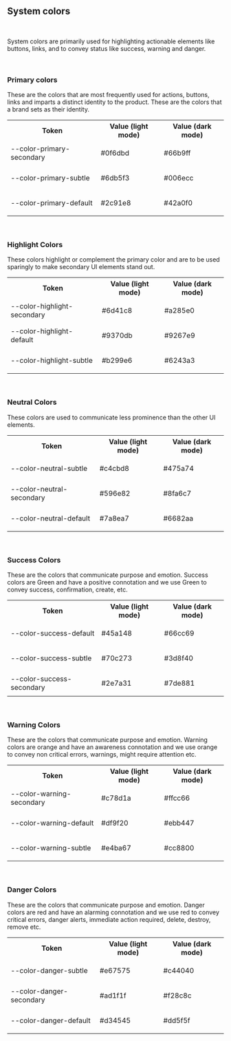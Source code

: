 ## System colors

<f-divider></f-divider>

<br />

<p>
    System colors are primarily used for highlighting actionable elements like buttons, links, and
    to convey status like success, warning and danger.
</p>

<br />

### Primary colors

<f-divider></f-divider>

<p>
    These are the colors that are most frequently used for actions, buttons, links and imparts a
    distinct identity to the product. These are the colors that a brand sets as their identity.
</p>

<Preview>
    <table class="custom-color-table">
        <tbody>
            <tr>
                <th>Token</th>
                <th>Value (light mode)</th>
                <th>Value (dark mode)</th>
            </tr>
            <tr>
                <td>
                    <f-div padding="none" width="190px">
                        <f-text
                            weight="regular"
                            variant="para"
                            size="small"
                            state="primary"
                            copyOnClick
                        >
                            --color-primary-secondary
                        </f-text>
                    </f-div>
                </td>
                <td>
                    <div class="custom-table-flex">
                        <div class="width-set">
                            <p>#0f6dbd</p>
                        </div>
                        <div
                            style={{
                                background: '#0f6dbd',
                                height: 16,
                                width: 60,
                                borderRadius: 0,
                                marginLeft: 50,
                            }}
                        ></div>
                    </div>
                </td>
                <td>
                    <div class="custom-table-flex">
                        <div class="width-set">
                            <p>#66b9ff</p>
                        </div>
                        <div
                            style={{
                                background: '#66b9ff',
                                height: 16,
                                width: 60,
                                borderRadius: 0,
                                marginLeft: 50,
                            }}
                        ></div>
                    </div>
                </td>
            </tr>
            <tr>
                <td>
                    <f-div padding="none" width="190px">
                        <f-text
                            weight="regular"
                            variant="para"
                            size="small"
                            state="primary"
                            copyOnClick
                        >
                            --color-primary-subtle
                        </f-text>
                    </f-div>
                </td>
                <td>
                    <div class="custom-table-flex">
                        <div class="width-set">
                            <p>#6db5f3</p>
                        </div>
                        <div
                            style={{
                                background: '#6db5f3',
                                height: 16,
                                width: 60,
                                borderRadius: 0,
                                marginLeft: 50,
                            }}
                        ></div>
                    </div>
                </td>
                <td>
                    <div class="custom-table-flex">
                        <div class="width-set">
                            <p>#006ecc</p>
                        </div>
                        <div
                            style={{
                                background: '#006ecc',
                                height: 16,
                                width: 60,
                                borderRadius: 0,
                                marginLeft: 50,
                            }}
                        ></div>
                    </div>
                </td>
            </tr>
            <tr>
                <td>
                    <f-div padding="none" width="190px">
                        <f-text
                            weight="regular"
                            variant="para"
                            size="small"
                            state="primary"
                            copyOnClick
                        >
                            --color-primary-default
                        </f-text>
                    </f-div>
                </td>
                <td>
                    <div class="custom-table-flex">
                        <div class="width-set">
                            <p>#2c91e8</p>
                        </div>
                        <div
                            style={{
                                background: '#2c91e8',
                                height: 16,
                                width: 60,
                                borderRadius: 0,
                                marginLeft: 50,
                            }}
                        ></div>
                    </div>
                </td>
                <td>
                    <div class="custom-table-flex">
                        <div class="width-set">
                            <p>#42a0f0</p>
                        </div>
                        <div
                            style={{
                                background: '#42a0f0',
                                height: 16,
                                width: 60,
                                borderRadius: 0,
                                marginLeft: 50,
                            }}
                        ></div>
                    </div>
                </td>
            </tr>
        </tbody>
    </table>
</Preview>

<br />

### Highlight Colors

<f-divider></f-divider>

<p class="margin-btm-24">
    These colors highlight or complement the primary color and are to be used sparingly to make
    secondary UI elements stand out.
</p>

<Preview>
    <table class="custom-color-table">
        <tbody>
            <tr>
                <th>Token</th>
                <th>Value (light mode)</th>
                <th>Value (dark mode)</th>
            </tr>
            <tr>
                <td>
                    <f-div padding="none" width="190px">
                        <f-text
                            weight="regular"
                            variant="para"
                            size="small"
                            state="primary"
                            copyOnClick
                        >
                            --color-highlight-secondary
                        </f-text>
                    </f-div>
                </td>
                <td>
                    <div class="custom-table-flex">
                        <div class="width-set">
                            <p>#6d41c8</p>
                        </div>
                        <div
                            style={{
                                background: '#6d41c8',
                                height: 16,
                                width: 60,
                                borderRadius: 0,
                                marginLeft: 50,
                            }}
                        ></div>
                    </div>
                </td>
                <td>
                    <div class="custom-table-flex">
                        <div class="width-set">
                            <p>#a285e0</p>
                        </div>
                        <div
                            style={{
                                background: '#a285e0',
                                height: 16,
                                width: 60,
                                borderRadius: 0,
                                marginLeft: 50,
                            }}
                        ></div>
                    </div>
                </td>
            </tr>
            <tr>
                <td>
                    <f-div padding="none" width="190px">
                        <f-text
                            weight="regular"
                            variant="para"
                            size="small"
                            state="primary"
                            copyOnClick
                        >
                            --color-highlight-default
                        </f-text>
                    </f-div>
                </td>
                <td>
                    <div class="custom-table-flex">
                        <div class="width-set">
                            <p>#9370db</p>
                        </div>
                        <div
                            style={{
                                background: '#9370db',
                                height: 16,
                                width: 60,
                                borderRadius: 0,
                                marginLeft: 50,
                            }}
                        ></div>
                    </div>
                </td>
                <td>
                    <div class="custom-table-flex">
                        <div class="width-set">
                            <p>#9267e9</p>
                        </div>
                        <div
                            style={{
                                background: '#9267e9',
                                height: 16,
                                width: 60,
                                borderRadius: 0,
                                marginLeft: 50,
                            }}
                        ></div>
                    </div>
                </td>
            </tr>
            <tr>
                <td>
                    <f-div padding="none" width="190px">
                        <f-text
                            weight="regular"
                            variant="para"
                            size="small"
                            state="primary"
                            copyOnClick
                        >
                            --color-highlight-subtle
                        </f-text>
                    </f-div>
                </td>
                <td>
                    <div class="custom-table-flex">
                        <div class="width-set">
                            <p>#b299e6</p>
                        </div>
                        <div
                            style={{
                                background: '#b299e6',
                                height: 16,
                                width: 60,
                                borderRadius: 0,
                                marginLeft: 50,
                            }}
                        ></div>
                    </div>
                </td>
                <td>
                    <div class="custom-table-flex">
                        <div class="width-set">
                            <p>#6243a3</p>
                        </div>
                        <div
                            style={{
                                background: '#6243a3',
                                height: 16,
                                width: 60,
                                borderRadius: 0,
                                marginLeft: 50,
                            }}
                        ></div>
                    </div>
                </td>
            </tr>
        </tbody>
    </table>
</Preview>

<br />

### Neutral Colors

<f-divider></f-divider>

<p>These colors are used to communicate less prominence than the other UI elements.</p>

<Preview>
    <table class="custom-color-table">
        <tbody>
            <tr>
                <th>Token</th>
                <th>Value (light mode)</th>
                <th>Value (dark mode)</th>
            </tr>
            <tr>
                <td>
                    <f-div padding="none" width="190px">
                        <f-text
                            weight="regular"
                            variant="para"
                            size="small"
                            state="primary"
                            copyOnClick
                        >
                            --color-neutral-subtle
                        </f-text>
                    </f-div>
                </td>
                <td>
                    <div class="custom-table-flex">
                        <div class="width-set">
                            <p>#c4cbd8</p>
                        </div>
                        <div
                            style={{
                                background: '#c4cbd8',
                                height: 16,
                                width: 60,
                                borderRadius: 0,
                                marginLeft: 50,
                            }}
                        ></div>
                    </div>
                </td>
                <td>
                    <div class="custom-table-flex">
                        <div class="width-set">
                            <p>#475a74</p>
                        </div>
                        <div
                            style={{
                                background: '#475a74',
                                height: 16,
                                width: 60,
                                borderRadius: 0,
                                marginLeft: 50,
                            }}
                        ></div>
                    </div>
                </td>
            </tr>
            <tr>
                <td>
                    <f-div padding="none" width="190px">
                        <f-text
                            weight="regular"
                            variant="para"
                            size="small"
                            state="primary"
                            copyOnClick
                        >
                            --color-neutral-secondary
                        </f-text>
                    </f-div>
                </td>
                <td>
                    <div class="custom-table-flex">
                        <div class="width-set">
                            <p>#596e82</p>
                        </div>
                        <div
                            style={{
                                background: '#596e82',
                                height: 16,
                                width: 60,
                                borderRadius: 0,
                                marginLeft: 50,
                            }}
                        ></div>
                    </div>
                </td>
                <td>
                    <div class="custom-table-flex">
                        <div class="width-set">
                            <p>#8fa6c7</p>
                        </div>
                        <div
                            style={{
                                background: '#8fa6c7',
                                height: 16,
                                width: 60,
                                borderRadius: 0,
                                marginLeft: 50,
                            }}
                        ></div>
                    </div>
                </td>
            </tr>
            <tr>
                <td>
                    <f-div padding="none" width="190px">
                        <f-text
                            weight="regular"
                            variant="para"
                            size="small"
                            state="primary"
                            copyOnClick
                        >
                            --color-neutral-default
                        </f-text>
                    </f-div>
                </td>
                <td>
                    <div class="custom-table-flex">
                        <div class="width-set">
                            <p>#7a8ea7</p>
                        </div>
                        <div
                            style={{
                                background: '#7a8ea7',
                                height: 16,
                                width: 60,
                                borderRadius: 0,
                                marginLeft: 50,
                            }}
                        ></div>
                    </div>
                </td>
                <td>
                    <div class="custom-table-flex">
                        <div class="width-set">
                            <p>#6682aa</p>
                        </div>
                        <div
                            style={{
                                background: '#6682aa',
                                height: 16,
                                width: 60,
                                borderRadius: 0,
                                marginLeft: 50,
                            }}
                        ></div>
                    </div>
                </td>
            </tr>
        </tbody>
    </table>
</Preview>

<br />

### Success Colors

<f-divider></f-divider>

<p>
    These are the colors that communicate purpose and emotion. Success colors are Green and have a
    positive connotation and we use Green to convey success, confirmation, create, etc.
</p>

<Preview>
    <table class="custom-color-table">
        <tbody>
            <tr>
                <th>Token</th>
                <th>Value (light mode)</th>
                <th>Value (dark mode)</th>
            </tr>
            <tr>
                <td>
                    <f-div padding="none" width="190px">
                        <f-text
                            weight="regular"
                            variant="para"
                            size="small"
                            state="primary"
                            copyOnClick
                        >
                            --color-success-default
                        </f-text>
                    </f-div>
                </td>
                <td>
                    <div class="custom-table-flex">
                        <div class="width-set">
                            <p>#45a148</p>
                        </div>
                        <div
                            style={{
                                background: '#45a148',
                                height: 16,
                                width: 60,
                                borderRadius: 0,
                                marginLeft: 50,
                            }}
                        ></div>
                    </div>
                </td>
                <td>
                    <div class="custom-table-flex">
                        <div class="width-set">
                            <p>#66cc69</p>
                        </div>
                        <div
                            style={{
                                background: '#66cc69',
                                height: 16,
                                width: 60,
                                borderRadius: 0,
                                marginLeft: 50,
                            }}
                        ></div>
                    </div>
                </td>
            </tr>
            <tr>
                <td>
                    <f-div padding="none" width="190px">
                        <f-text
                            weight="regular"
                            variant="para"
                            size="small"
                            state="primary"
                            copyOnClick
                        >
                            --color-success-subtle
                        </f-text>
                    </f-div>
                </td>
                <td>
                    <div class="custom-table-flex">
                        <div class="width-set">
                            <p>#70c273</p>
                        </div>
                        <div
                            style={{
                                background: '#70c273',
                                height: 16,
                                width: 60,
                                borderRadius: 0,
                                marginLeft: 50,
                            }}
                        ></div>
                    </div>
                </td>
                <td>
                    <div class="custom-table-flex">
                        <div class="width-set">
                            <p>#3d8f40</p>
                        </div>
                        <div
                            style={{
                                background: '#3d8f40',
                                height: 16,
                                width: 60,
                                borderRadius: 0,
                                marginLeft: 50,
                            }}
                        ></div>
                    </div>
                </td>
            </tr>
            <tr>
                <td>
                    <f-div padding="none" width="190px">
                        <f-text
                            weight="regular"
                            variant="para"
                            size="small"
                            state="primary"
                            copyOnClick
                        >
                            --color-success-secondary
                        </f-text>
                    </f-div>
                </td>
                <td>
                    <div class="custom-table-flex">
                        <div class="width-set">
                            <p>#2e7a31</p>
                        </div>
                        <div
                            style={{
                                background: '#2e7a31',
                                height: 16,
                                width: 60,
                                borderRadius: 0,
                                marginLeft: 50,
                            }}
                        ></div>
                    </div>
                </td>
                <td>
                    <div class="custom-table-flex">
                        <div class="width-set">
                            <p>#7de881</p>
                        </div>
                        <div
                            style={{
                                background: '#7de881',
                                height: 16,
                                width: 60,
                                borderRadius: 0,
                                marginLeft: 50,
                            }}
                        ></div>
                    </div>
                </td>
            </tr>
        </tbody>
    </table>
</Preview>

<br />

### Warning Colors

<f-divider></f-divider>

<p>
    These are the colors that communicate purpose and emotion. Warning colors are orange and have an
    awareness connotation and we use orange to convey non critical errors, warnings, might require
    attention etc.
</p>

<Preview>
    <table class="custom-color-table">
        <tbody>
            <tr>
                <th>Token</th>
                <th>Value (light mode)</th>
                <th>Value (dark mode)</th>
            </tr>
            <tr>
                <td>
                    <f-div padding="none" width="190px">
                        <f-text
                            weight="regular"
                            variant="para"
                            size="small"
                            state="primary"
                            copyOnClick
                        >
                            --color-warning-secondary
                        </f-text>
                    </f-div>
                </td>
                <td>
                    <div class="custom-table-flex">
                        <div class="width-set">
                            <p>#c78d1a</p>
                        </div>
                        <div
                            style={{
                                background: '#c78d1a',
                                height: 16,
                                width: 60,
                                borderRadius: 0,
                                marginLeft: 50,
                            }}
                        ></div>
                    </div>
                </td>
                <td>
                    <div class="custom-table-flex">
                        <div class="width-set">
                            <p>#ffcc66</p>
                        </div>
                        <div
                            style={{
                                background: '#ffcc66',
                                height: 16,
                                width: 60,
                                borderRadius: 0,
                                marginLeft: 50,
                            }}
                        ></div>
                    </div>
                </td>
            </tr>
            <tr>
                <td>
                    <f-div padding="none" width="190px">
                        <f-text
                            weight="regular"
                            variant="para"
                            size="small"
                            state="primary"
                            copyOnClick
                        >
                            --color-warning-default
                        </f-text>
                    </f-div>
                </td>
                <td>
                    <div class="custom-table-flex">
                        <div class="width-set">
                            <p>#df9f20</p>
                        </div>
                        <div
                            style={{
                                background: '#df9f20',
                                height: 16,
                                width: 60,
                                borderRadius: 0,
                                marginLeft: 50,
                            }}
                        ></div>
                    </div>
                </td>
                <td>
                    <div class="custom-table-flex">
                        <div class="width-set">
                            <p>#ebb447</p>
                        </div>
                        <div
                            style={{
                                background: '#ebb447',
                                height: 16,
                                width: 60,
                                borderRadius: 0,
                                marginLeft: 50,
                            }}
                        ></div>
                    </div>
                </td>
            </tr>
            <tr>
                <td>
                    <f-div padding="none" width="190px">
                        <f-text
                            weight="regular"
                            variant="para"
                            size="small"
                            state="primary"
                            copyOnClick
                        >
                            --color-warning-subtle
                        </f-text>
                    </f-div>
                </td>
                <td>
                    <div class="custom-table-flex">
                        <div class="width-set">
                            <p>#e4ba67</p>
                        </div>
                        <div
                            style={{
                                background: '#e4ba67',
                                height: 16,
                                width: 60,
                                borderRadius: 0,
                                marginLeft: 50,
                            }}
                        ></div>
                    </div>
                </td>
                <td>
                    <div class="custom-table-flex">
                        <div class="width-set">
                            <p>#cc8800</p>
                        </div>
                        <div
                            style={{
                                background: '#cc8800',
                                height: 16,
                                width: 60,
                                borderRadius: 0,
                                marginLeft: 50,
                            }}
                        ></div>
                    </div>
                </td>
            </tr>
        </tbody>
    </table>
</Preview>

<br />

### Danger Colors

<f-divider></f-divider>

<p>
    These are the colors that communicate purpose and emotion. Danger colors are red and have an
    alarming connotation and we use red to convey critical errors, danger alerts, immediate action
    required, delete, destroy, remove etc.
</p>

<Preview>
    <table class="custom-color-table">
        <tbody>
            <tr>
                <th>Token</th>
                <th>Value (light mode)</th>
                <th>Value (dark mode)</th>
            </tr>
            <tr>
                <td>
                    <f-div padding="none" width="190px">
                        <f-text
                            weight="regular"
                            variant="para"
                            size="small"
                            state="primary"
                            copyOnClick
                        >
                            --color-danger-subtle
                        </f-text>
                    </f-div>
                </td>
                <td>
                    <div class="custom-table-flex">
                        <div class="width-set">
                            <p>#e67575</p>
                        </div>
                        <div
                            style={{
                                background: '#e67575',
                                height: 16,
                                width: 60,
                                borderRadius: 0,
                                marginLeft: 50,
                            }}
                        ></div>
                    </div>
                </td>
                <td>
                    <div class="custom-table-flex">
                        <div class="width-set">
                            <p>#c44040</p>
                        </div>
                        <div
                            style={{
                                background: '#c44040',
                                height: 16,
                                width: 60,
                                borderRadius: 0,
                                marginLeft: 50,
                            }}
                        ></div>
                    </div>
                </td>
            </tr>
            <tr>
                <td>
                    <f-div padding="none" width="190px">
                        <f-text
                            weight="regular"
                            variant="para"
                            size="small"
                            state="primary"
                            copyOnClick
                        >
                            --color-danger-secondary
                        </f-text>
                    </f-div>
                </td>
                <td>
                    <div class="custom-table-flex">
                        <div class="width-set">
                            <p>#ad1f1f</p>
                        </div>
                        <div
                            style={{
                                background: '#ad1f1f',
                                height: 16,
                                width: 60,
                                borderRadius: 0,
                                marginLeft: 50,
                            }}
                        ></div>
                    </div>
                </td>
                <td>
                    <div class="custom-table-flex">
                        <div class="width-set">
                            <p>#f28c8c</p>
                        </div>
                        <div
                            style={{
                                background: '#f28c8c',
                                height: 16,
                                width: 60,
                                borderRadius: 0,
                                marginLeft: 50,
                            }}
                        ></div>
                    </div>
                </td>
            </tr>
            <tr>
                <td>
                    <f-div padding="none" width="190px">
                        <f-text
                            weight="regular"
                            variant="para"
                            size="small"
                            state="primary"
                            copyOnClick
                        >
                            --color-danger-default
                        </f-text>
                    </f-div>
                </td>
                <td>
                    <div class="custom-table-flex">
                        <div class="width-set">
                            <p>#d34545</p>
                        </div>
                        <div
                            style={{
                                background: '#d34545',
                                height: 16,
                                width: 60,
                                borderRadius: 0,
                                marginLeft: 50,
                            }}
                        ></div>
                    </div>
                </td>
                <td>
                    <div class="custom-table-flex">
                        <div class="width-set">
                            <p>#dd5f5f</p>
                        </div>
                        <div
                            style={{
                                background: '#dd5f5f',
                                height: 16,
                                width: 60,
                                borderRadius: 0,
                                marginLeft: 50,
                            }}
                        ></div>
                    </div>
                </td>
            </tr>
        </tbody>
    </table>
</Preview>

